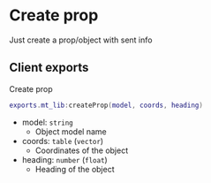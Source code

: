 # Create prop
Just create a prop/object with sent info

## Client exports

Create prop
```lua
exports.mt_lib:createProp(model, coords, heading)
```
- model: `string`
    - Object model name
- coords: `table` (`vector`)
    - Coordinates of the object
- heading: `number` (`float`)
    - Heading of the object